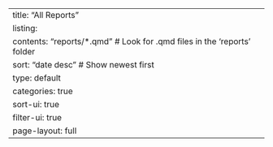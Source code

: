 ---
title: "All Reports"
listing:
  contents: "reports/*.qmd" # Look for .qmd files in the 'reports' folder
  sort: "date desc"          # Show newest first
  type: default
  categories: true
  sort-ui: true
  filter-ui: true
page-layout: full
---